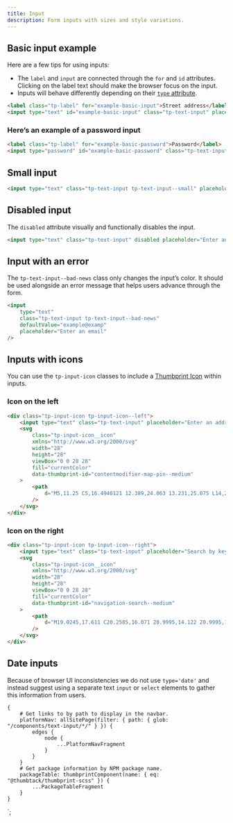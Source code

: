 ```yaml
---
title: Input
description: Form inputs with sizes and style variations.
---
```



<ComponentHeader data={props.data} />

## Basic input example

Here are a few tips for using inputs:

-   The `label` and `input` are connected through the `for` and `id` attributes. Clicking on the label text should make the browser focus on the input.
-   Inputs will behave differently depending on their [`type` attribute](https://developer.mozilla.org/en-US/docs/Web/HTML/Element/input#Form_%3Cinput%3E_types).

```html
<label class="tp-label" for="example-basic-input">Street address</label>
<input type="text" id="example-basic-input" class="tp-text-input" placeholder="Enter an address" />
```

### Here’s an example of a password input

```html
<label class="tp-label" for="example-basic-password">Password</label>
<input type="password" id="example-basic-password" class="tp-text-input" defaultValue="hunter2" />
```

## Small input

```html
<input type="text" class="tp-text-input tp-text-input--small" placeholder="Enter an address" />
```

## Disabled input

The `disabled` attribute visually and functionally disables the input.

```html
<input type="text" class="tp-text-input" disabled placeholder="Enter an address" />
```

## Input with an error

The `tp-text-input--bad-news` class only changes the input’s color. It should be used alongside an error message that helps users advance through the form.

```html
<input
    type="text"
    class="tp-text-input tp-text-input--bad-news"
    defaultValue="example@examp"
    placeholder="Enter an email"
/>
```

## Inputs with icons

You can use the `tp-input-icon` classes to include a [Thumbprint Icon](/icons/) within inputs.

### Icon on the left

```html
<div class="tp-input-icon tp-input-icon--left">
    <input type="text" class="tp-text-input" placeholder="Enter an address" />
    <svg
        class="tp-input-icon__icon"
        xmlns="http://www.w3.org/2000/svg"
        width="28"
        height="28"
        viewBox="0 0 28 28"
        fill="currentColor"
        data-thumbprint-id="contentmodifier-map-pin--medium"
    >
        <path
            d="M5,11.25 C5,16.4940121 12.389,24.063 13.231,25.075 L14,26 L14.77,25.075 C15.612,24.063 23,16.5119319 23,11.25 C23,5.98806805 19.909,2 14,2 C8.092,2 5,6.00598789 5,11.25 Z M7,11.25 C7,7.758 9.191,4 14,4 C18.81,4 21,7.758 21,11.25 C21,14.4672893 16.49,19.71 14,22.848 C11.511,19.711 7,14.6244496 7,11.25 Z M14,7 C11.794,7 10,8.794 10,11 C10,13.206 11.794,15 14,15 C16.206,15 18,13.206 18,11 C18,8.794 16.206,7 14,7 M14,13 C12.897,13 12,12.103 12,11 C12,9.897 12.897,9 14,9 C15.103,9 16,9.897 16,11 C16,12.103 15.103,13 14,13"
        />
    </svg>
</div>
```

### Icon on the right

```html
<div class="tp-input-icon tp-input-icon--right">
    <input type="text" class="tp-text-input" placeholder="Search by keyword" />
    <svg
        class="tp-input-icon__icon"
        xmlns="http://www.w3.org/2000/svg"
        width="28"
        height="28"
        viewBox="0 0 28 28"
        fill="currentColor"
        data-thumbprint-id="navigation-search--medium"
    >
        <path
            d="M19.0245,17.611 C20.2585,16.071 20.9995,14.122 20.9995,12 C20.9995,7.037 16.9635,3 11.9995,3 C7.0365,3 2.9995,7.037 2.9995,12 C2.9995,16.963 7.0365,21 11.9995,21 C14.1215,21 16.0705,20.258 17.6105,19.025 L23.2935,24.707 C23.4875,24.902 23.7435,25 23.9995,25 C24.2565,25 24.5125,24.902 24.7065,24.707 C25.0985,24.316 25.0985,23.684 24.7065,23.293 L19.0245,17.611 Z M4.9995,12 C4.9995,8.141 8.1415,5 11.9995,5 C15.8585,5 18.9995,8.141 18.9995,12 C18.9995,15.859 15.8585,19 11.9995,19 C8.1415,19 4.9995,15.859 4.9995,12 Z"
        />
    </svg>
</div>
```

## Date inputs

Because of browser UI inconsistencies we do not use <code>type='date'</code> and instead suggest using a separate text <code>input</code> or <code>select</code> elements to gather this information from users.

<ComponentFooter data={props.data} />

    {
        # Get links to by path to display in the navbar.
        platformNav: allSitePage(filter: { path: { glob: "/components/text-input/*/" } }) {
            edges {
                node {
                    ...PlatformNavFragment
                }
            }
        }
        # Get package information by NPM package name.
        packageTable: thumbprintComponent(name: { eq: "@thumbtack/thumbprint-scss" }) {
            ...PackageTableFragment
        }
    }
`;
